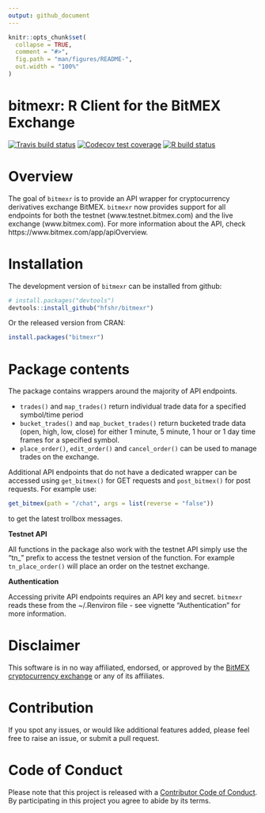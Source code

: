 ```yaml
---
output: github_document
---
```


```r
knitr::opts_chunk$set(
  collapse = TRUE,
  comment = "#>",
  fig.path = "man/figures/README-",
  out.width = "100%"
)
```

# bitmexr: R Client for the BitMEX Exchange

<!-- badges: start -->
[![Travis build status](https://travis-ci.org/hfshr/bitmexr.svg?branch=master)](https://travis-ci.org/hfshr/bitmexr)
[![Codecov test coverage](https://codecov.io/gh/hfshr/bitmexr/branch/master/graph/badge.svg)](https://codecov.io/gh/hfshr/bitmexr?branch=master)
[![R build status](https://github.com/hfshr/bitmexr/workflows/R-CMD-check/badge.svg)](https://github.com/hfshr/bitmexr/actions)
<!-- badges: end -->

# Overview

The goal of `bitmexr` is to provide an API wrapper for cryptocurrency derivatives exchange BitMEX. `bitmexr` now provides support for all endpoints for both the testnet (www.testnet.bitmex.com) and the live exchange (www.bitmex.com). For more information about the API, check https://www.bitmex.com/app/apiOverview.

# Installation

The development version of `bitmexr` can be installed from github:

```r
# install.packages("devtools")
devtools::install_github("hfshr/bitmexr")
```

Or the released version from CRAN:

```r
install.packages("bitmexr")
```

# Package contents

The package contains wrappers around the majority of API endpoints.

- `trades()` and `map_trades()` return individual trade data for a specified symbol/time period
- `bucket_trades()` and `map_bucket_trades()` return bucketed trade data (open, high, low, close) for either 1 minute, 5 minute, 1 hour or 1 day time frames for a specified symbol.
- `place_order()`, `edit_order()` and `cancel_order()` can be used to manage trades on the exchange.

Additional API endpoints that do not have a dedicated wrapper can be accessed using `get_bitmex()` for GET requests and `post_bitmex()` for post requests. For example use:

```r
get_bitmex(path = "/chat", args = list(reverse = "false"))

```

to get the latest trollbox messages.

**Testnet API**

All functions in the package also work with the testnet API simply use the "tn_" prefix to access the testnet version of the function. For example `tn_place_order()` will place an order on the testnet exchange.

**Authentication**

Accessing privite API endpoints requires an API key and secret. `bitmexr` reads these from the ~/.Renviron file - see vignette "Authentication" for more information.

# Disclaimer

This software is in no way affiliated, endorsed, or approved by the
[BitMEX cryptocurrency exchange](https://www.bitmex.com) or any of its affiliates. 

# Contribution

If you spot any issues, or would like additional features added, please feel free to raise an issue, or submit a pull request.

# Code of Conduct

Please note that this project is released with a [Contributor Code of Conduct](https://hfshr.github.io/bitmexr/CODE_OF_CONDUCT.html). 
By participating in this project you agree to abide by its terms.




